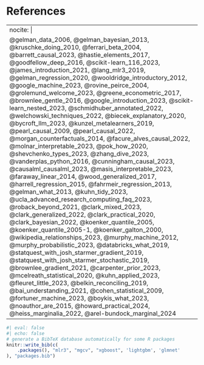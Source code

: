 
# References

---
nocite: |
  @gelman_data_2006, @gelman_bayesian_2013, @kruschke_doing_2010, @ferrari_beta_2004, @barrett_causal_2023, @hastie_elements_2017, @goodfellow_deep_2016, @scikit-learn_116_2023, @james_introduction_2021, @lang_mlr3_2019, @gelman_regression_2020, @wooldridge_introductory_2012, @google_machine_2023, @rovine_peirce_2004, @grolemund_welcome_2023, @greene_econometric_2017, @brownlee_gentle_2016, @google_introduction_2023, @scikit-learn_nested_2023, @schmidhuber_annotated_2022, @welchowski_techniques_2022, @biecek_explanatory_2020, @bycroft_llm_2023, @kunzel_metalearners_2019, @pearl_causal_2009, @pearl_causal_2022, @morgan_counterfactuals_2014, @facure_alves_causal_2022, @molnar_interpretable_2023, @pok_how_2020, @shevchenko_types_2023, @zhang_dive_2023, @vanderplas_python_2016, @cunningham_causal_2023, @causalml_causalml_2023, @masis_interpretable_2023, @faraway_linear_2014, @wood_generalized_2017, @harrell_regression_2015, @fahrmeir_regression_2013, @gelman_what_2013, @kuhn_tidy_2023, @ucla_advanced_research_computing_faq_2023, @roback_beyond_2021, @clark_mixed_2023, @clark_generalized_2022, @clark_practical_2020, @clark_bayesian_2022, @koenker_quantile_2005, @koenker_quantile_2005-1, @koenker_galton_2000, @wikipedia_relationships_2023, @murphy_machine_2012, @murphy_probabilistic_2023, @databricks_what_2019, @statquest_with_josh_starmer_gradient_2019, @statquest_with_josh_starmer_stochastic_2019, @brownlee_gradient_2021, @carpenter_prior_2023, @mcelreath_statistical_2020, @kuhn_applied_2023, @fleuret_little_2023, @belkin_reconciling_2019, @bai_understanding_2021, @cohen_statistical_2009, @fortuner_machine_2023, @boykis_what_2023, @noauthor_are_2015, @howard_practical_2024, @heiss_marginalia_2022, @arel-bundock_marginal_2024
---

::: {#refs}
:::


```r
#| eval: false
#| echo: false
# generate a BibTeX database automatically for some R packages
knitr::write_bib(c(
    .packages(), "mlr3", "mgcv", "xgboost", 'lightgbm', 'glmnet'
), "packages.bib")
```

